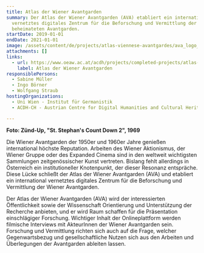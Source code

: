 ```yaml
---
title: Atlas der Wiener Avantgarden
summary: Der Atlas der Wiener Avantgarden (AVA) etabliert ein international
  vernetztes digitales Zentrum für die Beforschung und Vermittlung der in Wien
  beheimateten Avantgarden.
startDate: 2019-01-01
endDate: 2021-01-01
image: /assets/content/de/projects/atlas-viennese-avantgardes/ava_logo_neu_8.jpg
attachments: []
links:
  - url: https://www.oeaw.ac.at/acdh/projects/completed-projects/atlas-of-the-viennese-avantgardes
    label: Atlas der Wiener Avantgarden
responsiblePersons:
  - Sabine Müller
  - Ingo Börner
  - Wolfgang Straub
hostingOrganizations:
  - Uni Wien - Institut für Germanistik
  - ACDH-CH - Austrian Centre for Digital Humanities and Cultural Heritage

---
```

**Foto: Zünd-Up, "St. Stephan's Count Down 2", 1969**

Die Wiener Avantgarden der 1950er und 1960er Jahre genießen international höchste Reputation. Arbeiten des Wiener Aktionismus, der Wiener Gruppe oder des Expanded Cinema sind in den weltweit wichtigsten Sammlungen zeitgenössischer Kunst vertreten. Bislang fehlt allerdings in Österreich ein institutioneller Knotenpunkt, der dieser Resonanz entspräche. Diese Lücke schließt der Atlas der Wiener Avantgarden (AVA) und etabliert ein international vernetztes digitales Zentrum für die Beforschung und Vermittlung der Wiener Avantgarden.

Der Atlas der Wiener Avantgarden (AVA) wird der interessierten Öffentlichkeit sowie der Wissenschaft Orientierung und Unterstützung der Recherche anbieten, und er wird Raum schaffen für die Präsentation einschlägiger Forschung. Wichtiger Inhalt der Onlineplattform werden filmische Interviews mit AkteurInnen der Wiener Avantgarden sein. Forschung und Vermittlung richten sich auch auf die Frage, welcher Gegenwartsbezug und gesellschaftliche Nutzen sich aus den Arbeiten und Überlegungen der Avantgarden ableiten lassen.
